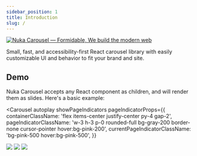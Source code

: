 ```yaml
---
sidebar_position: 1
title: Introduction
slug: /
---
```



[![Nuka Carousel — Formidable, We build the modern web](https://oss.nearform.com/api/banner.svg?badge=nuka&bg=bd34bd&text=nuka%20carousel)](https://formidable.com/open-source/)

Small, fast, and accessibility-first React carousel library with easily customizable UI and behavior to fit your brand and site.

## Demo

Nuka Carousel accepts any React component as children, and will render them as slides. Here's a basic example:

<Carousel
  autoplay
  showPageIndicators
  pageIndicatorProps={{
    containerClassName: 'flex items-center justify-center py-4 gap-2',
    pageIndicatorClassName:
      'w-3 h-3 p-0 rounded-full bg-gray-200 border-none cursor-pointer hover:bg-pink-200',
    currentPageIndicatorClassName: 'bg-pink-500 hover:bg-pink-500',
  }}
>
  <img src="/open-source/nuka-carousel/img/pexels-01.jpg" />
  <img src="/open-source/nuka-carousel/img/pexels-02.jpg" />
  <img src="/open-source/nuka-carousel/img/pexels-03.jpg" />
</Carousel>
